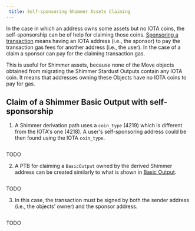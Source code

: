 ```yaml
---
 title: Self-sponsoring Shimmer Assets Claiming
---
```


In the case in which an address owns some assets but no IOTA coins, the self-sponsorship can be of help for claiming those coins.
[Sponsoring a transaction](../../iota-101/transactions/sponsored-transactions) means having an IOTA address (i.e., the sponsor) to pay the transaction gas fees for another address (i.e., the user). In the case of a claim a sponsor can pay for the claiming transaction gas.

This is useful for Shimmer assets, because none of the Move objects obtained from migrating the Shimmer Stardust Outputs contain any IOTA coin. It means that addresses owning these Objects have no IOTA coins to pay for gas.

## Claim of a Shimmer Basic Output with self-sponsorship

1. A Shimmer derivation path uses a `coin_type` (4219) which is different from the IOTA's one (4218). A user's self-sponsoring address could be then found using the IOTA `coin_type`.

<Tabs>
<TabItem value="rs" label="Rust">

```rust file=<rootDir>/docs/examples/rust/stardust/shimmer-self-sponsor.rs#L62-L68
```

</TabItem>
<TabItem value="ts" label="TypeScript">

TODO

</TabItem>
</Tabs>


2. A PTB for claiming a `BasicOutput` owned by the derived Shimmer address can be created similarly to what is shown in [Basic Output](basic.mdx).

<Tabs>
<TabItem value="rs" label="Rust">

```rust file=<rootDir>/docs/examples/rust/stardust/shimmer-self-sponsor.rs#L104-L153
```

</TabItem>
<TabItem value="ts" label="TypeScript">

TODO

</TabItem>
</Tabs>

3. In this case, the transaction must be signed by both the sender address (i.e., the objects' owner) and the sponsor address.

<Tabs>
<TabItem value="rs" label="Rust">

```rust file=<rootDir>/docs/examples/rust/stardust/shimmer-self-sponsor.rs#L169-L197
```

</TabItem>
<TabItem value="ts" label="TypeScript">

TODO

</TabItem>
</Tabs>